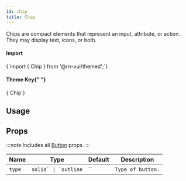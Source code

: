 ```yaml
---
id: chip
title: Chip
---
```



<IconsStyle />

Chips are compact elements that represent an input, attribute, or action.
They may display text, icons, or both.

<div class="row inline-flex-center">
  <div class="col col--3">
    <h4>Import</h4>
  </div>
  <div class="col col--9">
    <CodeBlock>{`import { Chip } from '@rn-vui/themed';`}</CodeBlock>
  </div>
  <div class="col col--3">
    <h4>
      Theme Key{" "}
      <a href="../customizing#using-themeprovider">
        <BiInfoCircle />
      </a>
    </h4>
  </div>
  <div class="col col--9">
    <CodeBlock>{`Chip`}</CodeBlock>
  </div>
</div>

## Usage

<Usage />

## Props

:::note
Includes all [Button](button#props) props.
:::

<div class='table-responsive'>

| Name   | Type                     | Default | Description       |
| ------ | ------------------------ | ------- | ----------------- |
| `type` | `` solid` \| `outline `` | ``      | `Type of button.` |

</div>
